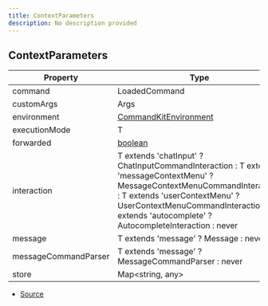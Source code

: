 ```yaml
---
title: ContextParameters
description: No description provided
---
```


## ContextParameters

| Property | Type | Value |
| ----------- | ----------- | ----------- |
| command | LoadedCommand | N/A |
| customArgs | Args | N/A |
| environment | [CommandKitEnvironment](/docs/api-reference/classes/CommandKitEnvironment) | N/A |
| executionMode | T | N/A |
| forwarded | [boolean](https://developer.mozilla.org/en-US/docs/Web/JavaScript/Reference/Global_Objects/Boolean) | N/A |
| interaction | T extends 'chatInput' ? ChatInputCommandInteraction : T extends 'messageContextMenu' ? MessageContextMenuCommandInteraction : T extends 'userContextMenu' ? UserContextMenuCommandInteraction : T extends 'autocomplete' ? AutocompleteInteraction : never | N/A |
| message | T extends 'message' ? Message : never | N/A |
| messageCommandParser | T extends 'message' ? MessageCommandParser : never | N/A |
| store | Map\<string, any> | N/A |


- [Source](https://github.com/underctrl-io/commandkit/blob/141d1404ab18a8e659209a0fab65466bf3b6dd85/packages/commandkit/src/app/commands/Context.ts#L39)